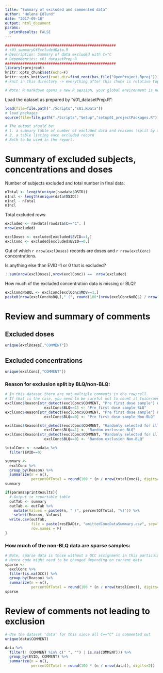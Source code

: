 ```yaml
---
title: "Summary of excluded and commented data"
author: "Helena Edlund"
date: "2017-09-18"
output: html_document
params:
  printResults: FALSE
---
```

```r
###################################################
# s03_summaryOfExcludedData.R
# Description: Summary of data excluded with C="C
# Dependencies: s01_datasetPrep.R
###################################################
library(rprojroot)
knitr::opts_chunk$set(echo=F)
knitr::opts_knit$set(root.dir=find_root(has_file("OpenProject.Rproj"))) 
# knit in this directory -> everything after this chunk is relative top level dir

# Note: R markdown opens a new R session, your global environment is not available.
```

Load the dataset as prepared by "s01_datasetPrep.R":
```r
load(file=file.path("./Scripts","s01.RData"))
# load packages
source(file=file.path("./Scripts","Setup","setup01_projectPackages.R"))
```

```r
# The output should be: 
# 1. a summary table of number of excluded data and reasons (split by >/< LLOQ)
# 2. a table listing each excluded record
# Both to be used in the report. 
```

# Summary of excluded subjects, concentrations and doses
Number of subjects excluded and total number in final data:
```r
nTotal <- length(unique(rawdata$OSID))
nIncl <- length(unique(data$OSID))
nIncl - nTotal
nIncl
```

Total excluded rows: 
```r
excluded <- rawdata[rawdata$C=="C", ]
nrow(excluded)

exclDoses <- excluded[excluded$EVID==1,]
exclConc <- excluded[excluded$EVID==0,]
```
Out of which `r nrow(exclDoses)` records are doses and `r nrow(exclConc)` concentrations.

Is anything else than EVID=1 or 0 that is excluded?
```r
! sum(nrow(exclDoses),nrow(exclConc)) ==  nrow(excluded)
```

How much of the excluded concentration data is missing or BLQ?
```r
exclConcNoBQL <- exclConc[exclConc$MDV==1,]
paste0(nrow(exclConcNoBQL)," (", round(100*(nrow(exclConcNoBQL) / nrow(exclConc))), "%)")
```

# Review and summary of comments
## Excluded doses
```r
unique(exclDoses[,"COMMENT"])
```

## Excluded concentrations
```r
unique(exclConc[,"COMMENT"])
```
### Reason for exclusion split by BLQ/non-BLQ:
```r
# In this dataset there are not multiple comments in one row/cell. 
# If that is the case, you need to be careful not to count it twice/overwrite the reason.
exclConc$Reason[str_detect(exclConc$COMMENT, "Pre first dose sample") & 
                  exclConc$BLQ==1] <- "Pre first dose sample BLQ"
exclConc$Reason[str_detect(exclConc$COMMENT, "Pre first dose sample") & 
                  exclConc$BLQ==0] <- "Pre first dose sample Non-BLQ"

exclConc$Reason[str_detect(exclConc$COMMENT, "Randomly selected for illustration") & 
                  exclConc$BLQ==1] <- "Random exclusion BLQ"
exclConc$Reason[str_detect(exclConc$COMMENT, "Randomly selected for illustration") & 
                  exclConc$BLQ==0] <- "Random exclusion Non-BLQ"

totalConc <- rawdata %>% 
  filter(EVID==0)

summary <- 
  exclConc %>%
  group_by(Reason) %>% 
  summarize(n = n(), 
            percentOfTotal = round(100 * (n / nrow(totalConc)), digits=1))
summary
```


```r
if(params$printResults){
  # Output in reportable table
  outTab <- summary
  outTab <- outTab %>% 
    mutate(Values = paste0(n, " (", percentOfTotal, "%)")) %>% 
    select(Reason, Values)
  write.csv(outTab,
            file = paste(resEDADir, "omittedConcDataSummary.csv", sep="/"),
            row.names = F)
}
```

### How much of the non-BLQ data are sparse samples: 
```r
# Note, sparse data is those without a OCC assignment in this particular dataset
# Hence code might need to be changed depending on current data
sparse <- 
  exclConc %>%
  filter(is.na(OCC)) %>% 
  group_by(Reason) %>% 
  summarize(n = n(), 
            percentOfTotal = round(100 * (n / nrow(totalConc)), digits=1))
sparse
```


# Review of comments not leading to exclusion
```r
# Use the dataset 'data' for this since all C=="C" is commented out
unique(data$COMMENT)

data %>%
  filter(! (COMMENT %in% c(" ", "") | is.na(COMMENT))) %>% 
  group_by(EVID, COMMENT) %>% 
  summarize(n = n(), 
            percentOfTotal = round(100 * (n / nrow(data)), digits=2))
```
